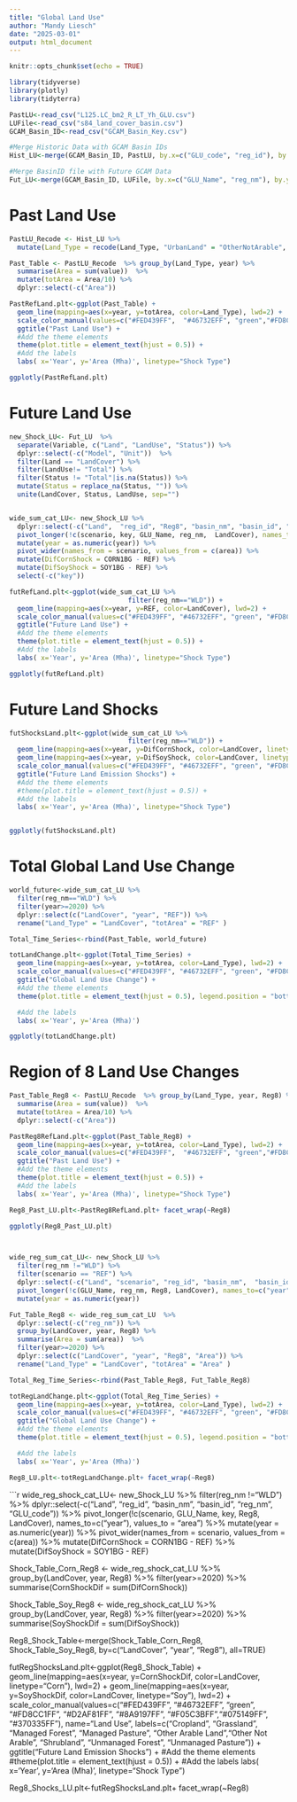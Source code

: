 ---
title: "Global Land Use"
author: "Mandy Liesch"
date: "2025-03-01"
output: html_document
---

```{r setup, include=FALSE}
knitr::opts_chunk$set(echo = TRUE)
```

```{r}
library(tidyverse)
library(plotly)
library(tidyterra)

PastLU<-read_csv("L125.LC_bm2_R_LT_Yh_GLU.csv")
LUFile<-read_csv("s84_land_cover_basin.csv")
GCAM_Basin_ID<-read_csv("GCAM_Basin_Key.csv")


```

```{r}
#Merge Historic Data with GCAM Basin IDs
Hist_LU<-merge(GCAM_Basin_ID, PastLU, by.x=c("GLU_code", "reg_id"), by.y=c("GLU", "GCAM_region_ID"), all.y=TRUE)

#Merge BasinID file with Future GCAM Data
Fut_LU<-merge(GCAM_Basin_ID, LUFile, by.x=c("GLU_Name", "reg_nm"), by.y=c("riverBasin", "region"), all.y=TRUE)


```


# Past Land Use

```{r}
PastLU_Recode <- Hist_LU %>% 
  mutate(Land_Type = recode(Land_Type, "UrbanLand" = "OtherNotArable", "Tundra"= "OtherNotArable", "RockIceDesert"="OtherNotArable", "HarvCropLand"="Cropland", "Pasture"="ManagedPasture", "Forest"="ManagedForest", "OtherArableLand" = "OtherArable"))

Past_Table <- PastLU_Recode  %>% group_by(Land_Type, year) %>% 
  summarise(Area = sum(value))  %>%
  mutate(totArea = Area/10) %>%
  dplyr::select(-c("Area"))

PastRefLand.plt<-ggplot(Past_Table) +
  geom_line(mapping=aes(x=year, y=totArea, color=Land_Type), lwd=2) +
  scale_color_manual(values=c("#FED439FF",  "#46732EFF", "green","#FD8CC1FF", "#D2AF81FF", "#8A9197FF",   "#F05C3BFF","#075149FF", "#370335FF"),  name="Land Use", labels=c("Cropland",  "Managed Forest", "Grassland", "Other Arable Land", "Other Not Arable", "Managed Pasture",  "Shrubland", "Unmanaged Forest", "Unmanaged Pasture")) +
  ggtitle("Past Land Use") +
  #Add the theme elements
  theme(plot.title = element_text(hjust = 0.5)) +
  #Add the labels
  labs( x='Year', y='Area (Mha)', linetype="Shock Type") 

ggplotly(PastRefLand.plt)
```

# Future Land Use

```{r}

new_Shock_LU<- Fut_LU  %>% 
  separate(Variable, c("Land", "LandUse", "Status")) %>%
  dplyr::select(-c("Model", "Unit"))  %>%
  filter(Land == "LandCover") %>%
  filter(LandUse!= "Total") %>%
  filter(Status != "Total"|is.na(Status)) %>%
  mutate(Status = replace_na(Status, "")) %>%
  unite(LandCover, Status, LandUse, sep="")


wide_sum_cat_LU<- new_Shock_LU %>% 
  dplyr::select(-c("Land",  "reg_id", "Reg8", "basin_nm", "basin_id", "GLU_code"))  %>%
  pivot_longer(!c(scenario, key, GLU_Name, reg_nm,  LandCover), names_to=c("year"), values_to = "area") %>%
  mutate(year = as.numeric(year)) %>% 
  pivot_wider(names_from = scenario, values_from = c(area)) %>%
  mutate(DifCornShock = CORN1BG - REF) %>%
  mutate(DifSoyShock = SOY1BG - REF) %>%
  select(-c("key"))

futRefLand.plt<-ggplot(wide_sum_cat_LU %>% 
                              filter(reg_nm=="WLD")) +
  geom_line(mapping=aes(x=year, y=REF, color=LandCover), lwd=2) +
  scale_color_manual(values=c("#FED439FF", "#46732EFF", "green", "#FD8CC1FF", "#D2AF81FF", "#8A9197FF", "#F05C3BFF","#075149FF", "#370335FF"),  name="Land Use", labels=c("Cropland", "Grassland", "Managed Forest", "Managed Pasture", "Other Arable Land","Other Not Arable", "Shrubland", "Unmanaged Forest", "Unmanaged Pasture")) +
  ggtitle("Future Land Use") +
  #Add the theme elements
  theme(plot.title = element_text(hjust = 0.5)) +
  #Add the labels
  labs( x='Year', y='Area (Mha)', linetype="Shock Type") 

ggplotly(futRefLand.plt)
```

# Future Land Shocks

```{r}

futShocksLand.plt<-ggplot(wide_sum_cat_LU %>% 
                              filter(reg_nm=="WLD")) +
  geom_line(mapping=aes(x=year, y=DifCornShock, color=LandCover, linetype="Corn"), lwd=2) +
  geom_line(mapping=aes(x=year, y=DifSoyShock, color=LandCover, linetype="Soy"),  lwd=2) +
  scale_color_manual(values=c("#FED439FF", "#46732EFF", "green", "#FD8CC1FF", "#D2AF81FF", "#8A9197FF", "#F05C3BFF","#075149FF", "#370335FF"),  name="Land Use", labels=c("Cropland", "Grassland", "Managed Forest", "Managed Pasture", "Other Arable Land","Other Not Arable", "Shrubland", "Unmanaged Forest", "Unmanaged Pasture")) +
  ggtitle("Future Land Emission Shocks") +
  #Add the theme elements
  #theme(plot.title = element_text(hjust = 0.5)) +
  #Add the labels
  labs( x='Year', y='Area (Mha)', linetype="Shock Type") 


ggplotly(futShocksLand.plt)

```

# Total Global Land Use Change

```{r}
world_future<-wide_sum_cat_LU %>% 
  filter(reg_nm=="WLD") %>%
  filter(year>=2020) %>%
  dplyr::select(c("LandCover", "year", "REF")) %>%
  rename("Land_Type" = "LandCover", "totArea" = "REF" )

Total_Time_Series<-rbind(Past_Table, world_future)

totLandChange.plt<-ggplot(Total_Time_Series) +
  geom_line(mapping=aes(x=year, y=totArea, color=Land_Type), lwd=2) +
  scale_color_manual(values=c("#FED439FF", "#46732EFF", "green", "#FD8CC1FF", "#D2AF81FF", "#8A9197FF", "#F05C3BFF","#075149FF", "#370335FF"),  name="Land Use", labels=c("Cropland", "Grassland", "Managed Forest", "Managed Pasture", "Other Arable Land","Other Not Arable", "Shrubland", "Unmanaged Forest", "Unmanaged Pasture")) +
  ggtitle("Global Land Use Change") +
  #Add the theme elements
  theme(plot.title = element_text(hjust = 0.5), legend.position = "bottom") +

  #Add the labels
  labs( x='Year', y='Area (Mha)') 

ggplotly(totLandChange.plt)
```

# Region of 8 Land Use Changes

```{r}
Past_Table_Reg8 <- PastLU_Recode  %>% group_by(Land_Type, year, Reg8) %>% 
  summarise(Area = sum(value))  %>%
  mutate(totArea = Area/10) %>%
  dplyr::select(-c("Area"))

PastReg8RefLand.plt<-ggplot(Past_Table_Reg8) +
  geom_line(mapping=aes(x=year, y=totArea, color=Land_Type), lwd=2) +
  scale_color_manual(values=c("#FED439FF",  "#46732EFF", "green","#FD8CC1FF", "#D2AF81FF", "#8A9197FF",   "#F05C3BFF","#075149FF", "#370335FF"),  name="Land Use", labels=c("Cropland", "Grassland",  "Managed Forest", "Managed Pasture",  "Other Arable Land", "Other Not Arable",  "Shrubland", "Unmanaged Forest", "Unmanaged Pasture")) +
  ggtitle("Past Land Use") +
  #Add the theme elements
  theme(plot.title = element_text(hjust = 0.5)) +
  #Add the labels
  labs( x='Year', y='Area (Mha)', linetype="Shock Type") 

Reg8_Past_LU.plt<-PastReg8RefLand.plt+ facet_wrap(~Reg8)

ggplotly(Reg8_Past_LU.plt)



wide_reg_sum_cat_LU<- new_Shock_LU %>% 
  filter(reg_nm !="WLD") %>%
  filter(scenario == "REF") %>%
  dplyr::select(-c("Land", "scenario", "reg_id", "basin_nm",  "basin_id", "key", "GLU_code"))  %>%
  pivot_longer(!c(GLU_Name, reg_nm, Reg8, LandCover), names_to=c("year"), values_to = "area") %>%
  mutate(year = as.numeric(year))

Fut_Table_Reg8 <- wide_reg_sum_cat_LU  %>% 
  dplyr::select(-c("reg_nm")) %>%
  group_by(LandCover, year, Reg8) %>% 
  summarise(Area = sum(area))  %>%
  filter(year>=2020) %>%
  dplyr::select(c("LandCover", "year", "Reg8", "Area")) %>%
  rename("Land_Type" = "LandCover", "totArea" = "Area" )

Total_Reg_Time_Series<-rbind(Past_Table_Reg8, Fut_Table_Reg8)

totRegLandChange.plt<-ggplot(Total_Reg_Time_Series) +
  geom_line(mapping=aes(x=year, y=totArea, color=Land_Type), lwd=2) +
  scale_color_manual(values=c("#FED439FF", "#46732EFF", "green", "#FD8CC1FF", "#D2AF81FF", "#8A9197FF", "#F05C3BFF","#075149FF", "#370335FF"),  name="Land Use", labels=c("Cropland", "Grassland", "Managed Forest", "Managed Pasture", "Other Arable Land","Other Not Arable", "Shrubland", "Unmanaged Forest", "Unmanaged Pasture")) +
  ggtitle("Global Land Use Change") +
  #Add the theme elements
  theme(plot.title = element_text(hjust = 0.5), legend.position = "bottom") +

  #Add the labels
  labs( x='Year', y='Area (Mha)') 

Reg8_LU.plt<-totRegLandChange.plt+ facet_wrap(~Reg8)

```

```{r}


wide_reg_shock_cat_LU<- new_Shock_LU %>% 
  filter(reg_nm !="WLD") %>%
  dplyr::select(-c("Land", "reg_id", "basin_nm",  "basin_id", "reg_nm", "GLU_code"))  %>%
  pivot_longer(!c(scenario, GLU_Name, key, Reg8, LandCover), names_to=c("year"), values_to = "area") %>%
  mutate(year = as.numeric(year)) %>%
  pivot_wider(names_from = scenario, values_from = c(area)) %>%
  mutate(DifCornShock = CORN1BG - REF) %>%
  mutate(DifSoyShock = SOY1BG - REF) 

Shock_Table_Corn_Reg8 <- wide_reg_shock_cat_LU %>% 
  group_by(LandCover, year, Reg8) %>% 
  filter(year>=2020) %>%
  summarise(CornShockDif = sum(DifCornShock))
  
Shock_Table_Soy_Reg8 <- wide_reg_shock_cat_LU %>% 
  group_by(LandCover, year, Reg8) %>% 
  filter(year>=2020) %>%
  summarise(SoyShockDif = sum(DifSoyShock))

Reg8_Shock_Table<-merge(Shock_Table_Corn_Reg8, Shock_Table_Soy_Reg8, by=c("LandCover", "year", "Reg8"), all=TRUE)


futRegShocksLand.plt<-ggplot(Reg8_Shock_Table) +
  geom_line(mapping=aes(x=year, y=CornShockDif, color=LandCover, linetype="Corn"), lwd=2) +
  geom_line(mapping=aes(x=year, y=SoyShockDif, color=LandCover, linetype="Soy"),  lwd=2) +
  scale_color_manual(values=c("#FED439FF", "#46732EFF", "green", "#FD8CC1FF", "#D2AF81FF", "#8A9197FF", "#F05C3BFF","#075149FF", "#370335FF"),  name="Land Use", labels=c("Cropland", "Grassland", "Managed Forest", "Managed Pasture", "Other Arable Land","Other Not Arable", "Shrubland", "Unmanaged Forest", "Unmanaged Pasture")) +
  ggtitle("Future Land Emission Shocks") +
  #Add the theme elements
  #theme(plot.title = element_text(hjust = 0.5)) +
  #Add the labels
  labs( x='Year', y='Area (Mha)', linetype="Shock Type") 

Reg8_Shocks_LU.plt<-futRegShocksLand.plt+ facet_wrap(~Reg8)